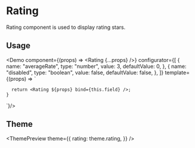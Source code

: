 

<Meta title="Rating" description="Rating component is used to display rating stars." />

# Rating

Rating component is used to display rating stars.

## Usage

<Demo
  component={(props) => <Rating {...props} />}
  configurator={[
    {
      name: "averageRate",
      type: "number",
      value: 3,
      defaultValue: 0,
    },
    {
      name: "disabled",
      type: "boolean",
      value: false,
      defaultValue: false,
    },
  ]}
  template={(props) => `

      return <Rating ${props} bind={this.field} />;
    }

`}/>

## Theme

<ThemePreview
  theme={{
    rating: theme.rating,
  }}
/>
